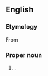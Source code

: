 ==English==
{{wikipedia}}

===Etymology===
From {{affix|en|Eye Water|t1=a local river|mouth|t2=river mouth}}

===Proper noun===
{{en-proper noun}}

# {{place|en|harbour town|council area/{{w|Scottish Borders}}|cc/Scotland}} {{q|[[OS]] grid ref NT9464}}.

{{C|en|Towns in Scotland}}